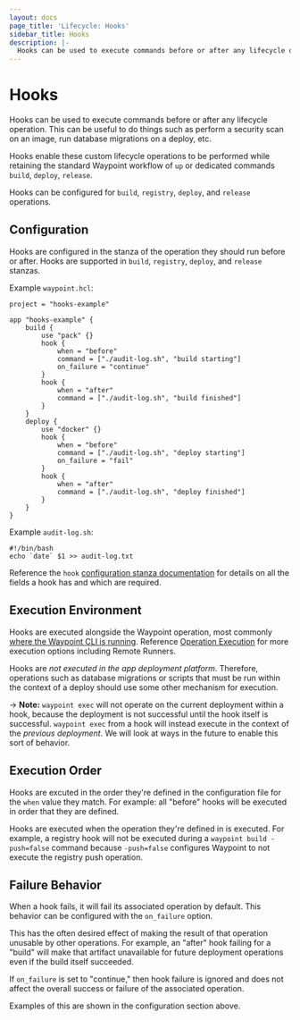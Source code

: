 ```yaml
---
layout: docs
page_title: 'Lifecycle: Hooks'
sidebar_title: Hooks
description: |-
  Hooks can be used to execute commands before or after any lifecycle operation.
---
```


# Hooks

Hooks can be used to execute commands before or after any lifecycle operation.
This can be useful to do things such as perform a security scan on an image,
run database migrations on a deploy, etc.

Hooks enable these custom lifecycle operations to be performed while
retaining the standard Waypoint workflow of `up` or dedicated commands
`build`, `deploy`, `release`.

Hooks can be configured for `build`, `registry`, `deploy`, and `release`
operations.

## Configuration

Hooks are configured in the stanza of the operation they should run
before or after. Hooks are supported in `build`, `registry`, `deploy`,
and `release` stanzas.

Example `waypoint.hcl`:

```hcl
project = "hooks-example"

app "hooks-example" {
    build {
        use "pack" {}
        hook {
            when = "before"
            command = ["./audit-log.sh", "build starting"]
            on_failure = "continue"
        }
        hook {
            when = "after"
            command = ["./audit-log.sh", "build finished"]
        }
    }
    deploy {
        use "docker" {}
        hook {
            when = "before"
            command = ["./audit-log.sh", "deploy starting"]
            on_failure = "fail"
        }
        hook {
            when = "after"
            command = ["./audit-log.sh", "deploy finished"]
        }
    }
}
```

Example `audit-log.sh`:

```shell
#!/bin/bash
echo `date` $1 >> audit-log.txt
```

Reference the `hook` [configuration stanza documentation](/docs/waypoint-hcl/hook)
for details on all the fields a hook has and which are required.

## Execution Environment

Hooks are executed alongside the Waypoint operation, most commonly [where the Waypoint CLI is running](/docs/internals/execution#most-common-cli-and-a-remote-server).
Reference [Operation Execution](/docs/internals/execution) for more execution options including Remote Runners.

Hooks are _not executed in the app deployment platform_. Therefore, operations
such as database migrations or scripts that must be run within the context
of a deploy should use some other mechanism for execution.

-> **Note:** `waypoint exec` will not operate on the current deployment
within a hook, because the deployment is not successful until the hook
itself is successful. `waypoint exec` from a hook will instead execute in the context of the
_previous deployment_. We will look at ways in the future to enable this sort
of behavior.

## Execution Order

Hooks are excuted in the order they're defined in the configuration
file for the `when` value they match. For example: all "before" hooks will be executed in order that they are
defined.

Hooks are executed when the operation they're defined in is executed.
For example, a registry hook will not be executed during a `waypoint build -push=false`
command because `-push=false` configures Waypoint to not execute the
registry push operation.

## Failure Behavior

When a hook fails, it will fail its associated operation by default.
This behavior can be configured with the `on_failure` option.

This has the often desired effect of making the result of that operation
unusable by other operations. For example, an "after" hook failing for a
"build" will make that artifact unavailable for future deployment operations
even if the build itself succeeded.

If `on_failure` is set to "continue," then hook failure is ignored
and does not affect the overall success or failure of the associated operation.

Examples of this are shown in the configuration section above.

